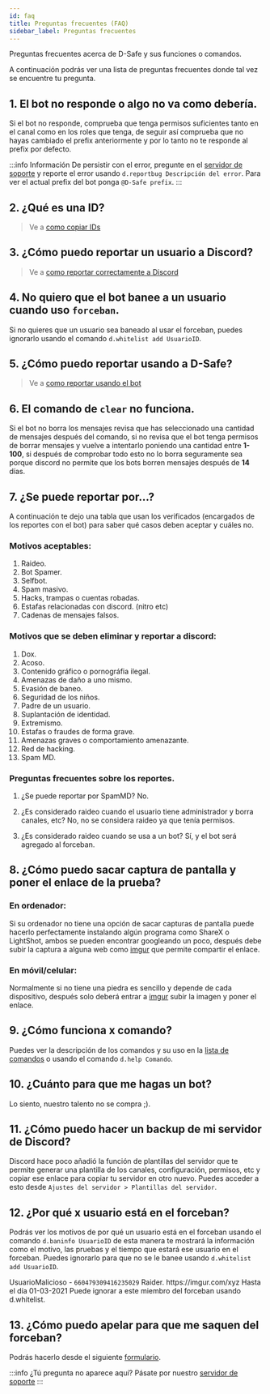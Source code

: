 ```yaml
---
id: faq
title: Preguntas frecuentes (FAQ)
sidebar_label: Preguntas frecuentes
---
```


Preguntas frecuentes acerca de D-Safe y sus funciones o comandos.

A continuación podrás ver una lista de preguntas frecuentes donde tal vez se encuentre tu pregunta.

## 1. El bot no responde o algo no va como debería.
Si el bot no responde, comprueba que tenga permisos suficientes tanto en el canal como en los roles que tenga, de seguir así comprueba que no hayas cambiado el prefix anteriormente y por lo tanto no te responde al prefix por defecto.

:::info Información
De persistir con el error, pregunte en el [servidor de soporte](https://dicordsafe.com/discord) y reporte el error usando ``d.reportbug Descripción del error``.
Para ver el actual prefix del bot ponga ``@D-Safe prefix``.
:::

## 2. ¿Qué es una ID?
> Ve a [como copiar IDs](copiar-ids)

## 3. ¿Cómo puedo reportar un usuario a Discord?
> Ve a [como reportar correctamente a Discord](reportar-discord)

## 4. No quiero que el bot banee a un usuario cuando uso `forceban`.
Si no quieres que un usuario sea baneado al usar el forceban, puedes ignorarlo usando el comando ``d.whitelist add UsuarioID``.

## 5. ¿Cómo puedo reportar usando a D-Safe?
> Ve a [como reportar usando el bot](reportar)

## 6. El comando de `clear` no funciona.
Si el bot no borra los mensajes revisa que has seleccionado una cantidad de mensajes después del comando, si no revisa que el bot tenga permisos de borrar mensajes y vuelve a intentarlo poniendo una cantidad entre **1-100**, si después de comprobar todo esto no lo borra seguramente sea porque discord no permite que los bots borren mensajes después de **14** días.

## 7. ¿Se puede reportar por...?
A continuación te dejo una tabla que usan los verificados (encargados de los reportes con el bot) para saber qué casos deben aceptar y cuáles no.

### Motivos aceptables:
1. Raideo.
2. Bot Spamer.
3. Selfbot.
4. Spam masivo.
5. Hacks, trampas o cuentas robadas.
6. Estafas relacionadas con discord. (nitro etc)
7. Cadenas de mensajes falsos.

### Motivos que se deben eliminar y reportar a discord:
1. Dox.
2. Acoso.
3. Contenido gráfico o pornográfia ilegal.
4. Amenazas de daño a uno mismo.
5. Evasión de baneo.
6. Seguridad de los niños.
7. Padre de un usuario.
8. Suplantación de identidad.
9. Extremismo.
10. Estafas o fraudes de forma grave.
11. Amenazas graves o comportamiento amenazante.
12. Red de hacking.
13. Spam MD.

### Preguntas frecuentes sobre los reportes.

1. ¿Se puede reportar por SpamMD?
No.

2. ¿Es considerado raideo cuando el usuario tiene administrador y borra canales, etc?
No, no se considera raideo ya que tenía permisos.

3. ¿Es considerado raideo cuando se usa a un bot?
Sí, y el bot será agregado al forceban.

## 8. ¿Cómo puedo sacar captura de pantalla y poner el enlace de la prueba?
### En ordenador:
Si su ordenador no tiene una opción de sacar capturas de pantalla puede hacerlo perfectamente instalando algún programa como ShareX o LightShot, ambos se pueden encontrar googleando un poco, después debe subir la captura a alguna web como [imgur](https://imgur.com/upload) que permite compartir el enlace.

### En móvil/celular:
Normalmente si no tiene una piedra es sencillo y depende de cada dispositivo, después solo deberá entrar a [imgur](https://imgur.com/upload) subir la imagen y poner el enlace.

## 9. ¿Cómo funciona x comando?
Puedes ver la descripción de los comandos y su uso en la [lista de comandos](commands) o usando el comando ``d.help Comando``.

## 10. ¿Cuánto para que me hagas un bot?
Lo siento, nuestro talento no se compra ;).

## 11. ¿Cómo puedo hacer un backup de mi servidor de Discord?
Discord hace poco añadió la función de plantillas del servidor que te permite generar una plantilla de los canales, configuración, permisos, etc y copiar ese enlace para copiar tu servidor en otro nuevo. Puedes acceder a esto desde ``Ajustes del servidor > Plantillas del servidor``.

## 12. ¿Por qué x usuario está en el forceban?
Podrás ver los motivos de por qué un usuario está en el forceban usando el comando ``d.baninfo UsuarioID`` de esta manera te mostrará la información como el motivo, las pruebas y el tiempo que estará ese usuario en el forceban. Puedes ignorarlo para que no se le banee usando ``d.whitelist add UsuarioID``.


<DiscordMessages>
  <discord-message author="D-Safe" avatar="https://i.imgur.com/FFBgOWE.png" bot='true' verified='true'>
      <discord-embed slot="embeds" embed-title="Información del baneo" color="#fe635a" thumbnail="https://i.imgur.com/0CeIqto.png">
        <discord-embed-fields slot="fields">
        <discord-embed-field field-title="❯ Usuario" inline="" inline-index="0"><discord-mention highlight="" class="discord-mention discord-user-mention hydrated">UsuarioMalicioso</discord-mention> - <code>660479309416235029</code></discord-embed-field>
        <discord-embed-field field-title="❯ Razón" inline="" inline-index="0">Raider.</discord-embed-field>
        <discord-embed-field field-title="❯ Prueba(s)" inline="" inline-index="0">https://imgur.com/xyz</discord-embed-field>
        <discord-embed-field field-title="❯ Tiempo" inline="" inline-index="0">Hasta el día 01-03-2021</discord-embed-field>
        </discord-embed-fields>
        <span slot="footer">Puede ignorar a este miembro del forceban usando d.whitelist.</span>
      </discord-embed>
      </discord-message>
</DiscordMessages>

## 13. ¿Cómo puedo apelar para que me saquen del forceban?
Podrás hacerlo desde el siguiente [formulario](https://discordsafe.com/apelación).

:::info
¿Tú pregunta no aparece aquí? Pásate por nuestro [servidor de soporte](https://discordsafe.com/discord)
:::